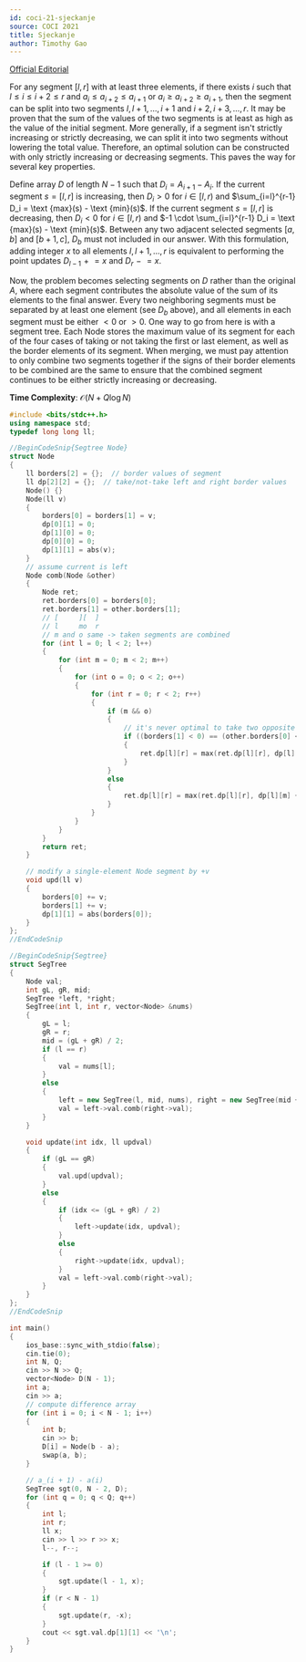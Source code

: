 ```yaml
---
id: coci-21-sjeckanje
source: COCI 2021
title: Sjeckanje
author: Timothy Gao
---
```


[Official Editorial](https://dmoj.ca/problem/coci20c5p5/editorial)

For any segment $[l, r]$ with at least three elements, if there exists $i$ such that $l\le i\le i+2\le r$ and $a_i \leq a_{i+2} \leq a_{i+1}$ or $a_i \geq a_{i+2} \geq a_{i+1}$, then the segment can be split into two segments $l, l+1, \dots, i+1$ and $i+2, i+3, \dots, r$. It may be proven that the sum of the values of the two segments is at least as high as the value of the initial segment. More generally, if a segment isn't strictly increasing or strictly decreasing, we can split it into two segments without lowering the total value. Therefore, an optimal solution can be constructed with only strictly increasing or decreasing segments. This paves the way for several key properties.

Define array $D$ of length $N-1$ such that $D_i = A_{i+1} - A_i$. If the current segment $s = [l, r]$ is increasing, then $D_i > 0$ for $i \in [l, r)$ and $\sum_{i=l}^{r-1} D_i = \text {max}(s) - \text {min}(s)$. If the current segment $s = [l, r]$ is decreasing, then $D_i < 0$ for $i \in [l, r)$ and $-1 \cdot \sum_{i=l}^{r-1} D_i = \text {max}(s) - \text {min}(s)$. Between any two adjacent selected segments $[a, b]$ and $[b+1, c]$, $D_b$ must not included in our answer. With this formulation, adding integer $x$ to all elements $l, l+1, \dots, r$ is equivalent to performing the point updates $D_{l-1}\mathrel{+}=x$ and $D_{r}\mathrel{-}=x$.

Now, the problem becomes selecting segments on $D$ rather than the original $A$, where each segment contributes the absolute value of the sum of its elements to the final answer. Every two neighboring segments must be separated by at least one element (see $D_b$ above), and all elements in each segment must be either $< 0$ or $> 0$. One way to go from here is with a segment tree. Each Node stores the maximum value of its segment for each of the four cases of taking or not taking the first or last element, as well as the border elements of its segment.  When merging, we must pay attention to only combine two segments together if the signs of their border elements to be combined are the same to ensure that the combined segment continues to be either strictly increasing or decreasing.

**Time Complexity**: $\mathcal O(N + Q\log N)$

<LanguageSection>
<CPPSection>

```cpp
#include <bits/stdc++.h>
using namespace std;
typedef long long ll;

//BeginCodeSnip{Segtree Node}
struct Node
{
	ll borders[2] = {};  // border values of segment
	ll dp[2][2] = {};  // take/not-take left and right border values
	Node() {}
	Node(ll v)
	{
		borders[0] = borders[1] = v;
		dp[0][1] = 0;
		dp[1][0] = 0;
		dp[0][0] = 0;
		dp[1][1] = abs(v);
	}
	// assume current is left
	Node comb(Node &other)
	{
		Node ret;
		ret.borders[0] = borders[0];
		ret.borders[1] = other.borders[1];
		// [	 ][	 ]
		// l	 mo	 r
		// m and o same -> taken segments are combined
		for (int l = 0; l < 2; l++)
		{
			for (int m = 0; m < 2; m++)
			{
				for (int o = 0; o < 2; o++)
				{
					for (int r = 0; r < 2; r++)
					{
						if (m && o)
						{
							// it's never optimal to take two opposite sign values
							if ((borders[1] < 0) == (other.borders[0] < 0))
							{
								ret.dp[l][r] = max(ret.dp[l][r], dp[l][m] + other.dp[o][r]);
							}
						}
						else
						{
							ret.dp[l][r] = max(ret.dp[l][r], dp[l][m] + other.dp[o][r]);
						}
					}
				}
			}
		}
		return ret;
	}

	// modify a single-element Node segment by +v
	void upd(ll v)
	{
		borders[0] += v;
		borders[1] += v;
		dp[1][1] = abs(borders[0]);
	}
};
//EndCodeSnip

//BeginCodeSnip{Segtree}
struct SegTree
{
	Node val;
	int gL, gR, mid;
	SegTree *left, *right;
	SegTree(int l, int r, vector<Node> &nums)
	{
		gL = l;
		gR = r;
		mid = (gL + gR) / 2;
		if (l == r)
		{
			val = nums[l];
		}
		else
		{
			left = new SegTree(l, mid, nums), right = new SegTree(mid + 1, r, nums);
			val = left->val.comb(right->val);
		}
	}

	void update(int idx, ll updval)
	{
		if (gL == gR)
		{
			val.upd(updval);
		}
		else
		{
			if (idx <= (gL + gR) / 2)
			{
				left->update(idx, updval);
			}
			else
			{
				right->update(idx, updval);
			}
			val = left->val.comb(right->val);
		}
	}
};
//EndCodeSnip

int main()
{
	ios_base::sync_with_stdio(false);
	cin.tie(0);
	int N, Q;
	cin >> N >> Q;
	vector<Node> D(N - 1);
	int a;
	cin >> a;
	// compute difference array
	for (int i = 0; i < N - 1; i++)
	{
		int b;
		cin >> b;
		D[i] = Node(b - a);
		swap(a, b);
	}

	// a_(i + 1) - a(i)
	SegTree sgt(0, N - 2, D);
	for (int q = 0; q < Q; q++)
	{
		int l;
		int r;
		ll x;
		cin >> l >> r >> x;
		l--, r--;

		if (l - 1 >= 0)
		{
			sgt.update(l - 1, x);
		}
		if (r < N - 1)
		{
			sgt.update(r, -x);
		}
		cout << sgt.val.dp[1][1] << '\n';
	}
}
```

</CPPSection>
</LanguageSection>
